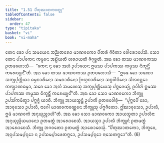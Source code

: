 ```yaml
---
title: "1.51 ᨸᩥᨲᩩᨥᩣᨲᨠᩅᨲ᩠ᨳᩩ"
tableOfContents: false
sidebar:
  order: 47
type: "tipitaka"
basket: "vi"
book: "vi-maha"
---
```



<DynamicBreadcrumb />

<Division number="113" book="vi-maha">

<Paragraph number="487" book="vi-maha">
ᨲᩮᨶ ᨡᩮᩣ ᨸᨶ ᩈᨾᨿᩮᨶ ᩋᨬ᩠ᨬᨲᩁᩮᩣ ᨾᩣᨱᩅᨠᩮᩣ ᨸᩥᨲᩁᩴ ᨩᩦᩅᩥᨲᩣ ᩅᩮᩤᩁᩮᩣᨸᩮᩈᩥ. ᩈᩮᩣ ᨲᩮᨶ ᨸᩣᨸᨠᩮᨶ ᨠᨾ᩠ᨾᩮᨶ ᩋᨭ᩠ᨭᩦᨿᨲᩥ ᩉᩁᩣᨿᨲᩥ ᨩᩥᨣᩩᨧ᩠ᨨᨲᩥ. ᩋᨳ ᨡᩮᩣ ᨲᩔ ᨾᩣᨱᩅᨠᩔ ᩑᨲᨴᩉᩮᩣᩈᩥ—  “ᨠᩮᨶ ᨶᩩ ᨡᩮᩣ ᩋᩉᩴ ᩏᨸᩣᨿᩮᨶ ᩍᨾᩔ ᨸᩣᨸᨠᩔ ᨠᨾ᩠ᨾᩔ ᨶᩥᨠ᩠ᨡᨶ᩠ᨲᩥᩴ ᨠᩁᩮᨿ᩠ᨿᨶ᩺”ᨲᩥ. ᩋᨳ ᨡᩮᩣ ᨲᩔ ᨾᩣᨱᩅᨠᩔ ᩑᨲᨴᩉᩮᩣᩈᩥ—  “ᩍᨾᩮ ᨡᩮᩣ ᩈᨾᨱᩣ ᩈᨠ᩠ᨿᨸᩩᨲ᩠ᨲᩥᨿᩣ ᨵᨾ᩠ᨾᨧᩣᩁᩥᨶᩮᩣ ᩈᨾᨧᩣᩁᩥᨶᩮᩣ ᨻᩕᩉ᩠ᨾᨧᩣᩁᩥᨶᩮᩣ ᩈᨧ᩠ᨧᩅᩤᨴᩥᨶᩮᩣ ᩈᩦᩃᩅᨶ᩠ᨲᩮᩣ ᨠᩃ᩠ᨿᩣᨱᨵᨾ᩠ᨾᩣ, ᩈᨧᩮ ᨡᩮᩣ ᩋᩉᩴ ᩈᨾᨱᩮᩈᩩ ᩈᨠ᩠ᨿᨸᩩᨲ᩠ᨲᩥᨿᩮᩈᩩ ᨸᨻ᩠ᨻᨩᩮᨿ᩠ᨿᩴ, ᩑᩅᩤᩉᩴ ᩍᨾᩔ ᨸᩣᨸᨠᩔ ᨠᨾ᩠ᨾᩔ ᨶᩥᨠ᩠ᨡᨶ᩠ᨲᩥᩴ ᨠᩁᩮᨿ᩠ᨿᨶ᩺”ᨲᩥ. ᩋᨳ ᨡᩮᩣ ᩈᩮᩣ ᨾᩣᨱᩅᨠᩮᩣ ᨽᩥᨠ᩠ᨡᩪ ᩏᨸᩈᩘᨠᨾᩥᨲ᩠ᩅᩣ ᨸᨻ᩠ᨻᨩ᩠ᨩᩴ ᨿᩣᨧᩥ. ᨽᩥᨠ᩠ᨡᩪ ᩋᩣᨿᩈ᩠ᨾᨶ᩠ᨲᩴ ᩏᨸᩣᩃᩥᩴ ᩑᨲᨴᩅᩮᩤᨧᩩᩴ—  “ᨸᩩᨻ᩠ᨻᩮᨸᩥ ᨡᩮᩣ, ᩋᩣᩅᩩᩈᩮᩣ ᩏᨸᩣᩃᩥ, ᨶᩣᨣᩮᩤ ᨾᩣᨱᩅᨠᩅᨱ᩠ᨱᩮᨶ ᨽᩥᨠ᩠ᨡᩪᩈᩩ ᨸᨻ᩠ᨻᨩᩥᨲᩮᩣ. ᩍᩘᨥᩣᩅᩩᩈᩮᩣ, ᩏᨸᩣᩃᩥ, ᩍᨾᩴ ᨾᩣᨱᩅᨠᩴ ᩋᨶᩩᨿᩩᨬ᩠ᨩᩣᩉᩦ”ᨲᩥ. ᩋᨳ ᨡᩮᩣ ᩈᩮᩣ ᨾᩣᨱᩅᨠᩮᩣ ᩋᩣᨿᩈ᩠ᨾᨲᩣ ᩏᨸᩣᩃᩥᨶᩣ ᩋᨶᩩᨿᩩᨬ᩠ᨩᩦᨿᨾᩣᨶᩮᩣ ᩑᨲᨾᨲ᩠ᨳᩴ ᩋᩣᩁᩮᩣᨧᩮᩈᩥ. ᩋᩣᨿᩈ᩠ᨾᩣ ᩏᨸᩣᩃᩥ ᨽᩥᨠ᩠ᨡᩪᨶᩴ ᩑᨲᨾᨲ᩠ᨳᩴ ᩋᩣᩁᩮᩣᨧᩮᩈᩥ. ᨽᩥᨠ᩠ᨡᩪ ᨽᨣᩅᨲᩮᩣ ᩑᨲᨾᨲ᩠ᨳᩴ ᩋᩣᩁᩮᩣᨧᩮᩈᩩᩴ. “ᨸᩥᨲᩩᨥᩣᨲᨠᩮᩣ, ᨽᩥᨠ᩠ᨡᩅᩮ, ᩋᨶᩩᨸᩈᨾ᩠ᨸᨶ᩠ᨶᩮᩣ ᨶ ᩏᨸᩈᨾ᩠ᨸᩣᨴᩮᨲᨻ᩠ᨻᩮᩣ, ᩏᨸᩈᨾ᩠ᨸᨶ᩠ᨶᩮᩣ ᨶᩣᩈᩮᨲᨻ᩠ᨻᩮᩣ”ᨲᩥ. (6)
</Paragraph>
</Division>